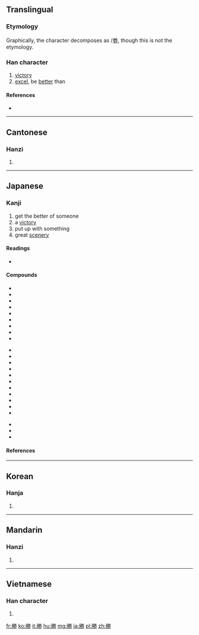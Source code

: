 {{also|胜}}
==Translingual==
{{zh-forms|[[胜]]|勝}}

===Etymology===
{{Han compound|朕|力|c1=p|c2=s|t2=strength|ls=psc}}

Graphically, the character decomposes as {{Han compound|月|券}}/[[劵]], though this is not the etymology.

===Han character===
{{Han char|rn=19|rad=力|as=10|sn=12|four=7922<sub>7</sub>|canj=月火手尸 (BFQS)|ids=⿰[[月]][[劵]]}}

# [[victory]]
# [[excel]], be [[better]] than

====References====
* {{Han ref|kx=0148.310|dkj=02409|dj=0335.100|hdz=32090.130|uh=52DD|ud=21213|bh=B3D3|bd=46035}}

----

==Cantonese==

===Hanzi===
{{yue-hanzi|jyut=|y=sing1, sing3|sim=胜}}

# {{defn|Cantonese|sort=力10}}

----

==Japanese==

===Kanji===
{{ja-kanji|grade=3|rs=力10}}

# get the better of someone
# a [[victory]]
# put up with something
# great [[scenery]]

====Readings====
* {{ja-readings|on=[[しょう]] (shō)|kun=[[かつ]] (katsu), [[かち]] (kachi), [[まさる]] (masaru), [[たえる]] (taeru), [[すぐれる]] (sugureru)|nadzuke=[[かち]] (kachi), [[かつ]] (katsu), [[すぐる]] (suguru), [[すぐれ]] (sugure), [[すぐろ]] (suguro), [[とう]] (tō), [[のり]] (nori), [[まさ]] (masa), [[まさる]] (masaru), [[ます]] (masu), [[よし]] (yoshi)}}

====Compounds====
{{top3}}
*{{l|ja|sc=Jpan|勝気|tr=かちき, kachiki}}
*{{l|ja|sc=Jpan|勝鬨|tr=かちどき, kachidoki}}
*{{l|ja|sc=Jpan|決勝於千里之外|tr=かちをせんりのほかにけっす, kachiwosenrinohokanikessu}}
*{{l|ja|sc=Jpan|勝残去殺|tr=ざんにかちさつをさるべし, zannikachisatsuwosarubeshi}}
*{{l|ja|sc=Jpan|勝引|tr=かちびき, kachibiki}}
*{{l|ja|sc=Jpan|勝因|tr=しょういん, shōin}}
*{{l|ja|sc=Jpan|勝会|tr=しょうかい, shōkai}}
*{{l|ja|sc=Jpan|勝景|tr=しょうけい, shōkei}}
*{{l|ja|sc=Jpan|勝国|tr=しょうこく, shōkoku}}
{{mid3}}
*{{l|ja|sc=Jpan|勝算|tr=しょうさん, shōsan}}
*{{l|ja|sc=Jpan|勝事|tr=しょうじ, shōji}}
*{{l|ja|sc=Jpan|勝状|tr=しょうじょう, shōjō}}
*{{l|ja|sc=Jpan|勝迹|tr=しょうせき, shōseki}}
*{{l|ja|sc=Jpan|勝絶|tr=しょうぜつ, shōzetsu}}
*{{l|ja|sc=Jpan|勝訴|tr=しょうそ, shōso}}
*{{l|ja|sc=Jpan|勝地|tr=しょうち, shōchi}}
*{{l|ja|sc=Jpan|勝致|tr=しょうち, shōchi}}
*{{l|ja|sc=Jpan|勝兵|tr=しょうへい, shōhei}}
*{{l|ja|sc=Jpan|勝友|tr=しょうゆう, shōyū}}
*{{l|ja|sc=Jpan|勝遊|tr=しょうゆう, shōyū}}
{{mid3}}
*{{l|ja|sc=Jpan|勝利|tr=しょうり, shōri}}
*{{l|ja|sc=Jpan|勝流|tr=しょうりゅう, shōryū}}
*{{l|ja|sc=Jpan|勝麗|tr=しょうれい, shōrei}}
{{bottom}}

====References====
{{ja-kref
|ku= 3001
|shift= 8F9F
|jis= 3E21
|euc= BEA1
|skip= 1-4-8
|freq= 185
|nelson= 3787
|newnelson= 553
|halpern= 1005
|kld= 686
|heisig= 1209
|tuttle= 4b8.4
}}

----

==Korean==

===Hanja===
{{ko-hanja|hangeul=승|rv=seung|mr=sŭng}}

# {{defn|Korean|sort=力10}}

----

==Mandarin==

===Hanzi===
{{cmn-hanzi|sim=胜|pin=[[shèng]] ([[sheng4]])|wg=sheng<sup>4</sup>}}

# {{defn|Mandarin|sort=力10}}

----

==Vietnamese==

===Han character===
{{vi-hantu|[[thắng]], [[sền]]|rs=力10}}

# {{defn|Vietnamese|sort=力10}}

[[fr:勝]]
[[ko:勝]]
[[it:勝]]
[[hu:勝]]
[[mg:勝]]
[[ja:勝]]
[[pl:勝]]
[[zh:勝]]
